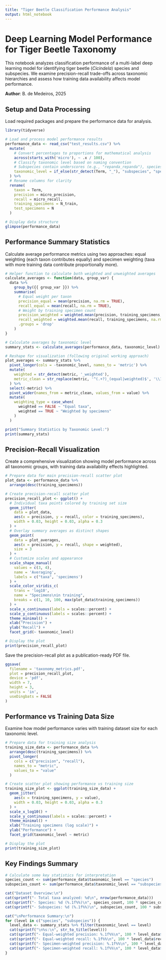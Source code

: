 ```yaml
---
title: "Tiger Beetle Classification Performance Analysis"
output: html_notebook
---
```


# Deep Learning Model Performance for Tiger Beetle Taxonomy

This notebook analyzes classification performance of a multi-label deep learning model for identifying tiger beetle (*Cicindela*) species and subspecies. We examine precision-recall trade-offs across taxonomic hierarchies and assess how training data availability affects model performance.

**Author**: B. de Medeiros, 2025

## Setup and Data Processing

Load required packages and prepare the performance data for analysis.

```r
library(tidyverse)

# Load and process model performance results
performance_data <- read_csv("test_results.csv") %>% 
  mutate(
    # Convert percentages to proportions for mathematical analysis
    across(starts_with('micro'), ~ .x / 100),
    # Classify taxonomic level based on naming convention
    # Subspecies contain underscores (e.g., "repanda_repanda"), species do not (e.g., "sexguttata")
    taxonomic_level = if_else(str_detect(Term, "_"), "subspecies", "species")
  ) %>%
  # Rename columns for clarity
  rename(
    taxon = Term,
    precision = micro_precision,
    recall = micro_recall,
    training_specimens = N_train,
    test_specimens = N
  )

# Display data structure
glimpse(performance_data)
```

## Performance Summary Statistics

Calculate average performance metrics using two approaches: equal weighting (each taxon contributes equally) and specimen weighting (taxa with more training data contribute proportionally more).

```r
# Helper function to calculate both weighted and unweighted averages
calculate_averages <- function(data, group_var) {
  data %>%
    group_by({{ group_var }}) %>%
    summarise(
      # Equal weight per taxon
      precision_equal = mean(precision, na.rm = TRUE),
      recall_equal = mean(recall, na.rm = TRUE),
      # Weight by training specimen count
      precision_weighted = weighted.mean(precision, training_specimens, na.rm = TRUE),
      recall_weighted = weighted.mean(recall, training_specimens, na.rm = TRUE),
      .groups = 'drop'
    )
}

# Calculate averages by taxonomic level
summary_stats <- calculate_averages(performance_data, taxonomic_level)

# Reshape for visualization (following original working approach)
plot_averages <- summary_stats %>%
  pivot_longer(cols = -taxonomic_level, names_to = 'metric') %>%
  mutate(
    weighted = str_detect(metric, '_weighted'),
    metric_clean = str_replace(metric, '^(.+?)_(equal|weighted)$', '\\1')
  ) %>%
  select(-metric) %>%
  pivot_wider(names_from = metric_clean, values_from = value) %>%
  mutate(
    weighting_type = case_when(
      weighted == FALSE ~ "Equal taxa",
      weighted == TRUE ~ "Weighted by specimens"
    )
  )

print("Summary Statistics by Taxonomic Level:")
print(summary_stats)
```

## Precision-Recall Visualization

Create a comprehensive visualization showing model performance across all taxonomic groups, with training data availability effects highlighted.

```r
# Prepare data for main precision-recall scatter plot
plot_data <- performance_data %>%
  arrange(desc(training_specimens))

# Create precision-recall scatter plot
precision_recall_plot <- ggplot() +
  # Individual taxa points colored by training set size
  geom_jitter(
    data = plot_data,
    aes(x = precision, y = recall, color = training_specimens),
    width = 0.03, height = 0.03, alpha = 0.3
  ) +
  # Overlay summary averages as distinct shapes
  geom_point(
    data = plot_averages,
    aes(x = precision, y = recall, shape = weighted),
    size = 3
  ) +
  # Customize scales and appearance
  scale_shape_manual(
    values = c(3, 4),
    name = 'Averaging',
    labels = c("taxa", 'specimens')
  ) + 
  scale_color_viridis_c(
    trans = 'log10',
    name = "Specimens\nin training",
    breaks = c(1, 10, 100, max(plot_data$training_specimens))
  ) +
  scale_x_continuous(labels = scales::percent) +
  scale_y_continuous(labels = scales::percent) +
  theme_minimal() +
  xlab("Precision") +
  ylab("Recall") +
  facet_grid(~ taxonomic_level)

# Display the plot
print(precision_recall_plot)
```

Save the precision-recall plot as a publication-ready PDF file.

```r
ggsave(
  filename = 'taxonomy_metrics.pdf',
  plot = precision_recall_plot,
  device = 'pdf',
  width = 7,
  height = 3,
  units = 'in',
  useDingbats = FALSE
)
```

## Performance vs Training Data Size

Examine how model performance varies with training dataset size for each taxonomic level.

```r
# Prepare data for training size analysis
training_size_data <- performance_data %>%
  arrange(desc(training_specimens)) %>%
  pivot_longer(
    cols = c("precision", "recall"),
    names_to = "metric",
    values_to = "value"
  )

# Create scatter plot showing performance vs training size
training_size_plot <- ggplot(training_size_data) +
  geom_jitter(
    aes(x = training_specimens, y = value),
    width = 0.03, height = 0.03, alpha = 0.3
  ) +
  scale_x_log10() +
  scale_y_continuous(labels = scales::percent) +
  theme_minimal() +
  xlab("Training specimens (log scale)") +
  ylab("Performance") +
  facet_grid(taxonomic_level ~ metric)

# Display the plot
print(training_size_plot)
```


## Key Findings Summary

```r
# Calculate some key statistics for interpretation
species_count <- sum(performance_data$taxonomic_level == "species")
subspecies_count <- sum(performance_data$taxonomic_level == "subspecies")

cat("Dataset Overview:\n")
cat(sprintf("- Total taxa analyzed: %d\n", nrow(performance_data)))
cat(sprintf("- Species: %d (%.1f%%)\n", species_count, 100 * species_count / nrow(performance_data)))
cat(sprintf("- Subspecies: %d (%.1f%%)\n", subspecies_count, 100 * subspecies_count / nrow(performance_data)))

cat("\nPerformance Summary:\n")
for (level in c("species", "subspecies")) {
  level_data <- summary_stats %>% filter(taxonomic_level == level)
  cat(sprintf("\n%s:\n", str_to_title(level)))
  cat(sprintf("- Equal-weighted precision: %.1f%%\n", 100 * level_data$precision_equal))
  cat(sprintf("- Equal-weighted recall: %.1f%%\n", 100 * level_data$recall_equal))
  cat(sprintf("- Specimen-weighted precision: %.1f%%\n", 100 * level_data$precision_weighted))
  cat(sprintf("- Specimen-weighted recall: %.1f%%\n", 100 * level_data$recall_weighted))
}
```




